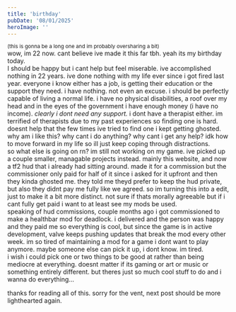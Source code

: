 ```yaml
---
title: 'birthday'
pubDate: '08/01/2025'
heroImage: ''
---
```

<small>(this is gonna be a long one and im probably oversharing a bit)</small><br/>
wow, im 22 now. cant believe ive made it this far tbh. yeah its my birthday today. 
<br/>
I should be happy but i cant help but feel miserable. ive accomplished nothing in 22 years. ive done nothing with my life ever since i got fired last year. everyone i know either has a job, is getting their education or the support they need. i have nothing. not even an excuse. i should be perfectly capable of living a normal life. i have no physical disabilities, a roof over my head and in the eyes of the government i have enough money (i have no income). *clearly i dont need any support.* i dont have a therapist either. im terrified of therapists due to my past experiences so finding one is hard. doesnt help that the few times ive tried to find one i kept getting ghosted. why am i like this? why cant i do anything? why cant i get any help? idk how to move forward in my life so ill just keep coping through distractions.
<br/>
so what else is going on rn? im still not working on my game. ive picked up a couple smaller, managable projects instead. mainly this website, and now a tf2 hud that i already had sitting around. made it for a commission but the commissioner only paid for half of it since i asked for it upfront and then they kinda ghosted me. they told me theyd prefer to keep the hud private, but also they didnt pay me fully like we agreed. so im turning this into a edit, just to make it a bit more distinct. not sure if thats morally agreeable but if i cant fully get paid i want to at least see my mods be used.
<br/>
speaking of hud commissions, couple months ago i got commissioned to make a healthbar mod for deadlock. i delivered and the person was happy and they paid me so everything is cool, but since the game is in active development, valve keeps pushing updates that break the mod every other week. im so tired of maintaining a mod for a game i dont want to play anymore. maybe someone else can pick it up, i dont know. im tired.
<br/>
i wish i could pick one or two things to be good at rather than being mediocre at everything. doesnt matter if its gaming or art or music or something entirely different. but theres just so much cool stuff to do and i wanna do everything...

thanks for reading all of this. sorry for the vent, next post should be more lighthearted again.